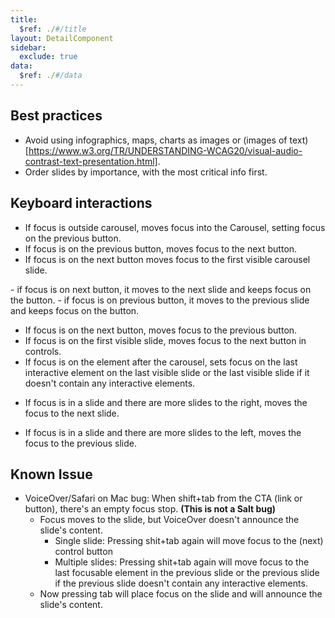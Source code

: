 ```yaml
---
title:
  $ref: ./#/title
layout: DetailComponent
sidebar:
  exclude: true
data:
  $ref: ./#/data
---
```


## Best practices

- Avoid using infographics, maps, charts as images or (images of text)[https://www.w3.org/TR/UNDERSTANDING-WCAG20/visual-audio-contrast-text-presentation.html].
- Order slides by importance, with the most critical info first.

## Keyboard interactions

<KeyboardControls>
<KeyboardControl keyOrCombos="Tab">

- If focus is outside carousel, moves focus into the Carousel, setting focus on the previous button.
- If focus is on the previous button, moves focus to the next button.
- If focus is on the next button moves focus to the first visible carousel slide.

</KeyboardControl>
<KeyboardControl keyOrCombos="Enter">
- if focus is on next button, it moves to the next slide and keeps focus on the button.
- if focus is on previous button, it moves to the previous slide and keeps focus on the button.
</KeyboardControl>

<KeyboardControl keyOrCombos="Shift + Tab">
  
- If focus is on the next button, moves focus to the previous button.
- If focus is on the first visible slide, moves focus to the next button in controls. 
- If focus is on the element after the carousel, sets focus on the last interactive element on the last visible slide or the last visible slide if it doesn't contain any interactive elements.

</KeyboardControl>

<KeyboardControl keyOrCombos="Right arrow">

- If focus is in a slide and there are more slides to the right, moves the focus to the next slide.

</KeyboardControl>

<KeyboardControl keyOrCombos="Left arrow">

- If focus is in a slide and there are more slides to the left, moves the focus to the previous slide.

</KeyboardControl>
</KeyboardControls>

## Known Issue

- VoiceOver/Safari on Mac bug: When shift+tab from the CTA (link or button), there's an empty focus stop. **(This is not a Salt bug)**
  - Focus moves to the slide, but VoiceOver doesn't announce the slide's content.
    - Single slide: Pressing shit+tab again will move focus to the (next) control button
    - Multiple slides: Pressing shit+tab again will move focus to the last focusable element in the previous slide or the previous slide if the previous slide doesn't contain any interactive elements.
  - Now pressing tab will place focus on the slide and will announce the slide's content.
